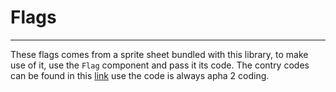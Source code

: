 


<Meta title="components/Misc" component={Flags} />

# Flags
<hr />

These flags comes from a sprite sheet bundled with this library, to make use of it, use the
`Flag` component and pass it its code. The contry codes can be found in this [link](https://www.nationsonline.org/oneworld/country_code_list.htm) use
the code is always apha 2 coding.

<Props of={Flags} />

<Preview>
  <Story name="Flags">
    <FlagMatrix />
  </Story>
</Preview>

